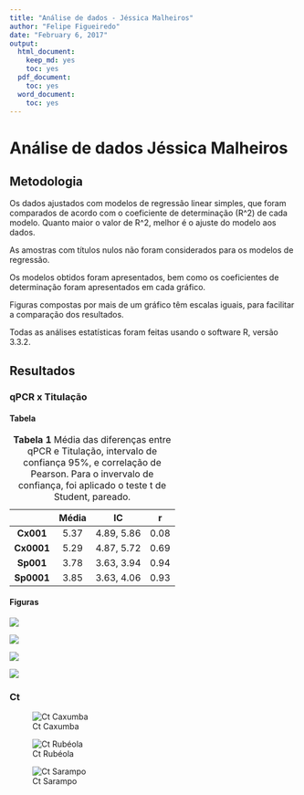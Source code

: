 ```yaml
---
title: "Análise de dados - Jéssica Malheiros"
author: "Felipe Figueiredo"
date: "February 6, 2017"
output:
  html_document:
    keep_md: yes
    toc: yes
  pdf_document:
    toc: yes
  word_document:
    toc: yes
---
```


# Análise de dados Jéssica Malheiros

## Metodologia ##

Os dados ajustados com modelos de regressão linear simples, que foram comparados de acordo com o coeficiente de determinação (R^2) de cada modelo.
Quanto maior o valor de R^2, melhor é o ajuste do modelo aos dados.

As amostras com títulos nulos não foram considerados para os modelos de regressão.

Os modelos obtidos foram apresentados, bem como os coeficientes de determinação foram apresentados em cada gráfico.

Figuras compostas por mais de um gráfico têm escalas iguais, para facilitar a comparação dos resultados.

Todas as análises estatísticas foram feitas usando o software R, versão 3.3.2.

## Resultados ##

### qPCR x Titulação ###

#### Tabela ####

|    &nbsp;    |  Média  |     IC     |  r   |
|:------------:|:-------:|:----------:|:----:|
|  **Cx001**   |  5.37   | 4.89, 5.86 | 0.08 |
|  **Cx0001**  |  5.29   | 4.87, 5.72 | 0.69 |
|  **Sp001**   |  3.78   | 3.63, 3.94 | 0.94 |
|  **Sp0001**  |  3.85   | 3.63, 4.06 | 0.93 |

Table: **Tabela 1** Média das diferenças entre qPCR e Titulação, intervalo de confiança 95%, e correlação de Pearson. Para o invervalo de confiança, foi aplicado o teste t de Student, pareado. 

#### Figuras ####

![](../figuras/mc_cx_001_pool.png)

![](../figuras/mc_cx_0001_pool.png)

![](../figuras/mc_sp_001_pool.png)

![](../figuras/mc_sp_0001_pool.png)

### Ct ###

![Ct Caxumba](../figuras/ct-caxumba.png)

![Ct Rubéola](../figuras/ct-rubeola.png)

![Ct Sarampo](../figuras/ct-sarampo.png)
